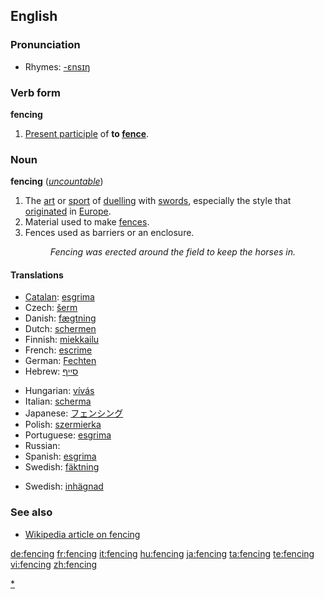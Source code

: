 ==English==

===Pronunciation===
*Rhymes: [[Rhymes:English:-ɛnsɪŋ|-ɛnsɪŋ]]

===Verb form===
'''fencing'''

# [[Present participle]] of '''to [[fence]]'''.

===Noun===
'''fencing''' (''[[uncountable]]'')

# The [[art]] or [[sport]] of [[duel]]ling with [[sword]]s, especially the style that [[originate]]d in [[Europe]].
# Material used to make [[fence]]s.
# Fences used as barriers or an enclosure.
#:''Fencing was erected around the field to keep the horses in.''

====Translations====

{{trans-top|sport}}
*[[Catalan]]: [[esgrima#Catalan|esgrima]]
* Czech: [[šerm]] {{m}}
*Danish: [[fægtning]] {{c}}
*Dutch: [[schermen]]
*Finnish: [[miekkailu]]
*French: [[escrime]] {{f}}
*German: [[Fechten]] {{n}}
*Hebrew: [[סייף]]
{{trans-mid}}
*Hungarian: [[vívás]]
*Italian: [[scherma]] {{f}}
*Japanese: [[フェンシング]]
*Polish: [[szermierka]]
*Portuguese: [[esgrima#Portuguese|esgrima]] {{f}}
* Russian: {{t+|ru|фехтование|n|tr=fextovánije|sc=Cyrl}}
*Spanish: [[esgrima]] {{f}}
*Swedish: [[fäktning]]
{{trans-bottom}}

{{trans-top|material used to make fences}}
{{trans-mid}}
{{trans-bottom}}

{{trans-top|fences used as barriers or an enclosure}}
*Swedish: [[inhägnad]]
{{trans-mid}}
{{trans-bottom}}

===See also===
*[[w:fencing|Wikipedia article on fencing]]

[[Category:Fencing|*]]

[[de:fencing]]
[[fr:fencing]]
[[it:fencing]]
[[hu:fencing]]
[[ja:fencing]]
[[ta:fencing]]
[[te:fencing]]
[[vi:fencing]]
[[zh:fencing]]
